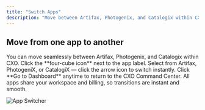 ```yaml
---
title: "Switch Apps"
description: "Move between Artifax, Photogenix, and Catalogix within CXO."
---
```


## Move from one app to another

<Info>
You can move seamlessly between Artifax, Photogenix, and Catalogix within CXO. 
</Info>

<Steps>
  <Step title="Open the Apps Menu">
  Click the **four-cube icon** next to the app label.
  </Step>

  <Step title="Choose Your App">
  Select from Artifax, PhotogeniX, or CatalogiX — click the arrow icon to switch instantly.
  </Step>

  <Step title="Return to Dashboard">
  Click **Go to Dashboard** anytime to return to the CXO Command Center.
  </Step>
</Steps>

<Tip>
All apps share your workspace and billing, so transitions are instant and smooth.
</Tip>

![App Switcher](https://assets.catalogix.ai/4f4181eb3a87fec1012368da83ff3c2a)
